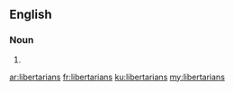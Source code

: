 ==English==

===Noun===
{{head|en}}

# {{plural of|libertarian}}

[[ar:libertarians]]
[[fr:libertarians]]
[[ku:libertarians]]
[[my:libertarians]]
